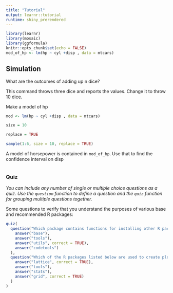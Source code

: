 ```yaml
---
title: "Tutorial"
output: learnr::tutorial
runtime: shiny_prerendered
---
```


```r
library(learnr)
library(mosaic)
library(ggformula)
knitr::opts_chunk$set(echo = FALSE)
mod_of_hp <- lm(hp ~ cyl +disp , data = mtcars)

```


## Simulation

What are the outcomes of adding up n dice?


This command throws three dice and reports the values. Change it to throw 10 dice.

Make a model of hp
```r
mod <- lm(hp ~ cyl +disp , data = mtcars)
```

```r
size = 10
```

```r
replace = TRUE
```

```r
sample(1:6, size = 10, replace = TRUE)
```

A model of horsepower is contained in `mod_of_hp`. Use that to find the confidence interval on disp
```r

```



### Quiz

*You can include any number of single or multiple choice questions as a quiz. Use the `question` function to define a question and the `quiz` function for grouping multiple questions together.*

Some questions to verify that you understand the purposes of various base and recommended R packages:

```r
quiz(
  question("Which package contains functions for installing other R packages?",
    answer("base"),
    answer("tools"),
    answer("utils", correct = TRUE),
    answer("codetools")
  ),
  question("Which of the R packages listed below are used to create plots?",
    answer("lattice", correct = TRUE),
    answer("tools"),
    answer("stats"),
    answer("grid", correct = TRUE)
  )
)
```

